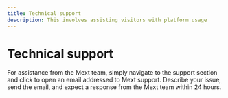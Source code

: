```yaml
---
title: Technical support
description: This involves assisting visitors with platform usage
---
```


# **Technical support**

For assistance from the Mext team, simply navigate to the support section and click to open an email addressed to Mext support. Describe your issue, send the email, and expect a response from the Mext team within 24 hours.
